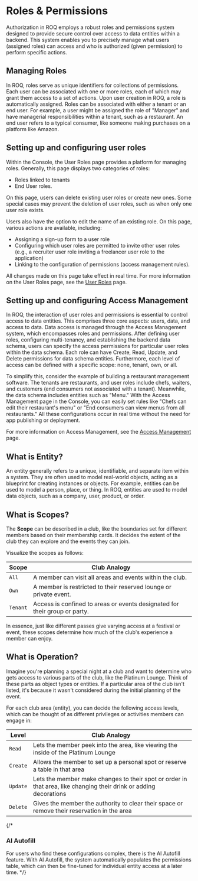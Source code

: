 # Roles & Permissions

Authorization in ROQ employs a robust roles and permissions system designed to provide secure control over access to data entities within a backend. This system enables you to precisely manage what users (assigned roles) can access and who is authorized (given permission) to perform specific actions.

## Managing Roles

In ROQ, roles serve as unique identifiers for collections of permissions. Each user can be associated with one or more roles, each of which may grant them access to a set of actions. Upon user creation in ROQ, a role is automatically assigned. Roles can be associated with either a tenant or an end user. For example, a user might be assigned the role of "Manager" and have managerial responsibilities within a tenant, such as a restaurant. An end user refers to a typical consumer, like someone making purchases on a platform like Amazon.

## Setting up and configuring user roles

Within the Console, the User Roles page provides a platform for managing roles. Generally, this page displays two categories of roles:

- Roles linked to tenants
- End User roles.

On this page, users can delete existing user roles or create new ones. Some special cases may prevent the deletion of user roles, such as when only one user role exists.

Users also have the option to edit the name of an existing role. On this page, various actions are available, including:

- Assigning a sign-up form to a user role
- Configuring which user roles are permitted to invite other user roles (e.g., a recruiter user role inviting a freelancer user role to the application)
- Linking to the configuration of permissions (access management rules).

All changes made on this page take effect in real time. For more information on the User Roles page, see the [User Roles](/roles-and-permissions/roles) page.

## Setting up and configuring Access Management

In ROQ, the interaction of user roles and permissions is essential to control access to data entities. This comprises three core aspects: users, data, and access to data. Data access is managed through the Access Management system, which encompasses roles and permissions. After defining user roles, configuring multi-tenancy, and establishing the backend data schema, users can specify the access permissions for particular user roles within the data schema. Each role can have Create, Read, Update, and Delete permissions for data schema entities. Furthermore, each level of access can be defined with a specific scope: none, tenant, own, or all.

To simplify this, consider the example of building a restaurant management software. The tenants are restaurants, and user roles include chefs, waiters, and customers (end consumers not associated with a tenant). Meanwhile, the data schema includes entities such as "Menu." With the Access Management page in the Console, you can easily set rules like "Chefs can edit their restaurant's menu" or "End consumers can view menus from all restaurants." All these configurations occur in real time without the need for app publishing or deployment.

For more information on Access Management, see the [Access Management](/roles-and-permissions/access-management) page.

## What is Entity?

An entity generally refers to a unique, identifiable, and separate item within a system. They are often used to model real-world objects, acting as a blueprint for creating instances or objects. For example, entities can be used to model a person, place, or thing. In ROQ, entities are used to model data objects, such as a company, user, product, or order.

## What is Scopes?

The **Scope** can be described in a club, like the boundaries set for different members based on their membership cards. It decides the extent of the club they can explore and the events they can join.

Visualize the scopes as follows:

| Scope    | Club Analogy                                                            |
|----------|-------------------------------------------------------------------------|
| `All`    | A member can visit all areas and events within the club.                |
| `Own`    | A member is restricted to their reserved lounge or private event.       |
| `Tenant` | Access is confined to areas or events designated for their group or party. |

In essence, just like different passes give varying access at a festival or event, these scopes determine how much of the club's experience a member can enjoy.

## What is Operation?

Imagine you're planning a special night at a club and want to determine who gets access to various parts of the club, like the Platinum Lounge. Think of these parts as object types or entities. If a particular area of the club isn't listed, it's because it wasn't considered during the initial planning of the event.

For each club area (entity), you can decide the following access levels, which can be thought of as different privileges or activities members can engage in:

| Level    | Club Analogy                                               |
|----------|------------------------------------------------------------|
| `Read`   | Lets the member peek into the area, like viewing the inside of the Platinum Lounge |
| `Create` | Allows the member to set up a personal spot or reserve a table in that area |
| `Update` | Lets the member make changes to their spot or order in that area, like changing their drink or adding decorations |
| `Delete` | Gives the member the authority to clear their space or remove their reservation in the area |



{/*
### AI Autofill

For users who find these configurations complex, there is the AI Autofill feature. With AI Autofill, the system automatically populates the permissions table, which can then be fine-tuned for individual entity access at a later time.
*/}